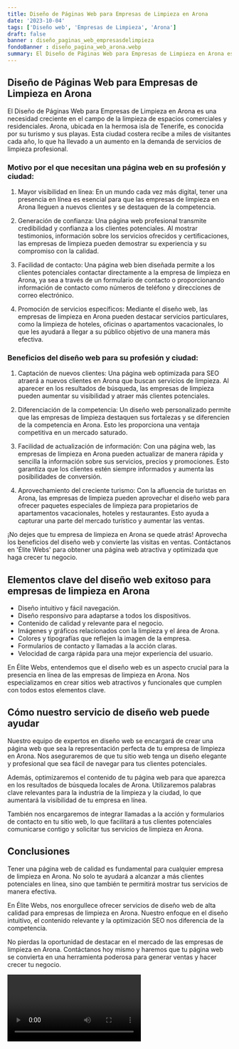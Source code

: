```yaml
---
title: Diseño de Páginas Web para Empresas de Limpieza en Arona
date: '2023-10-04'
tags: ['Diseño web', 'Empresas de Limpieza', 'Arona']
draft: false
banner : diseño_paginas_web_empresasdelimpieza
fondoBanner : diseño_pagina_web_arona.webp
summary: El Diseño de Páginas Web para Empresas de Limpieza en Arona es una necesidad creciente en el campo de la limpieza de espacios comerciales y residenciales. Arona, ubicada en la hermosa isla de Tenerife, es conocida por su turismo y sus playas. Esta ciudad costera recibe a miles de visitantes cada año, lo que ha llevado a un aumento en la demanda de servicios de limpieza profesional.
---
```


## Diseño de Páginas Web para Empresas de Limpieza en Arona

El Diseño de Páginas Web para Empresas de Limpieza en Arona es una necesidad creciente en el campo de la limpieza de espacios comerciales y residenciales. Arona, ubicada en la hermosa isla de Tenerife, es conocida por su turismo y sus playas. Esta ciudad costera recibe a miles de visitantes cada año, lo que ha llevado a un aumento en la demanda de servicios de limpieza profesional.

### Motivo por el que necesitan una página web en su profesión y ciudad:

1. Mayor visibilidad en línea: En un mundo cada vez más digital, tener una presencia en línea es esencial para que las empresas de limpieza en Arona lleguen a nuevos clientes y se destaquen de la competencia.

2. Generación de confianza: Una página web profesional transmite credibilidad y confianza a los clientes potenciales. Al mostrar testimonios, información sobre los servicios ofrecidos y certificaciones, las empresas de limpieza pueden demostrar su experiencia y su compromiso con la calidad.

3. Facilidad de contacto: Una página web bien diseñada permite a los clientes potenciales contactar directamente a la empresa de limpieza en Arona, ya sea a través de un formulario de contacto o proporcionando información de contacto como números de teléfono y direcciones de correo electrónico.

4. Promoción de servicios específicos: Mediante el diseño web, las empresas de limpieza en Arona pueden destacar servicios particulares, como la limpieza de hoteles, oficinas o apartamentos vacacionales, lo que les ayudará a llegar a su público objetivo de una manera más efectiva.

### Beneficios del diseño web para su profesión y ciudad:

1. Captación de nuevos clientes: Una página web optimizada para SEO atraerá a nuevos clientes en Arona que buscan servicios de limpieza. Al aparecer en los resultados de búsqueda, las empresas de limpieza pueden aumentar su visibilidad y atraer más clientes potenciales.

2. Diferenciación de la competencia: Un diseño web personalizado permite que las empresas de limpieza destaquen sus fortalezas y se diferencien de la competencia en Arona. Esto les proporciona una ventaja competitiva en un mercado saturado.

3. Facilidad de actualización de información: Con una página web, las empresas de limpieza en Arona pueden actualizar de manera rápida y sencilla la información sobre sus servicios, precios y promociones. Esto garantiza que los clientes estén siempre informados y aumenta las posibilidades de conversión.

4. Aprovechamiento del creciente turismo: Con la afluencia de turistas en Arona, las empresas de limpieza pueden aprovechar el diseño web para ofrecer paquetes especiales de limpieza para propietarios de apartamentos vacacionales, hoteles y restaurantes. Esto ayuda a capturar una parte del mercado turístico y aumentar las ventas.

¡No dejes que tu empresa de limpieza en Arona se quede atrás! Aprovecha los beneficios del diseño web y convierte las visitas en ventas. Contáctanos en 'Élite Webs' para obtener una página web atractiva y optimizada que haga crecer tu negocio.

<GifSeo />

<Cta />

## Elementos clave del diseño web exitoso para empresas de limpieza en Arona

- Diseño intuitivo y fácil navegación.
- Diseño responsivo para adaptarse a todos los dispositivos.
- Contenido de calidad y relevante para el negocio.
- Imágenes y gráficos relacionados con la limpieza y el área de Arona.
- Colores y tipografías que reflejen la imagen de la empresa.
- Formularios de contacto y llamadas a la acción claras.
- Velocidad de carga rápida para una mejor experiencia del usuario.

En Élite Webs, entendemos que el diseño web es un aspecto crucial para la presencia en línea de las empresas de limpieza en Arona. Nos especializamos en crear sitios web atractivos y funcionales que cumplen con todos estos elementos clave.

## Cómo nuestro servicio de diseño web puede ayudar

Nuestro equipo de expertos en diseño web se encargará de crear una página web que sea la representación perfecta de tu empresa de limpieza en Arona. Nos aseguraremos de que tu sitio web tenga un diseño elegante y profesional que sea fácil de navegar para tus clientes potenciales.

Además, optimizaremos el contenido de tu página web para que aparezca en los resultados de búsqueda locales de Arona. Utilizaremos palabras clave relevantes para la industria de la limpieza y la ciudad, lo que aumentará la visibilidad de tu empresa en línea.

También nos encargaremos de integrar llamadas a la acción y formularios de contacto en tu sitio web, lo que facilitará a tus clientes potenciales comunicarse contigo y solicitar tus servicios de limpieza en Arona.

## Conclusiones

Tener una página web de calidad es fundamental para cualquier empresa de limpieza en Arona. No solo te ayudará a alcanzar a más clientes potenciales en línea, sino que también te permitirá mostrar tus servicios de manera efectiva.

En Élite Webs, nos enorgullece ofrecer servicios de diseño web de alta calidad para empresas de limpieza en Arona. Nuestro enfoque en el diseño intuitivo, el contenido relevante y la optimización SEO nos diferencia de la competencia.

No pierdas la oportunidad de destacar en el mercado de las empresas de limpieza en Arona. Contáctanos hoy mismo y haremos que tu página web se convierta en una herramienta poderosa para generar ventas y hacer crecer tu negocio.

<Video />

<CtaBot job='Empresas de Limpieza' city='Arona'/>

<Gmaps query='Arona+españa+maps' />
